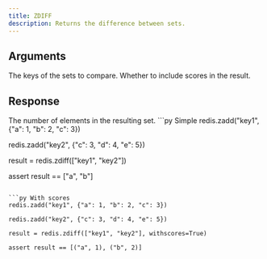 ```yaml
---
title: ZDIFF
description: Returns the difference between sets.
---
```



## Arguments 

<ParamField body="keys" type="List[str]" required>
  The keys of the sets to compare.
</ParamField>

<ParamField body="withscores" type="bool" default="false">
  Whether to include scores in the result.
</ParamField>

## Response

<ResponseField type="List[str] | List[Tuple[str, float]]">
  The number of elements in the resulting set.
</ResponseField>

<RequestExample>
```py Simple
redis.zadd("key1", {"a": 1, "b": 2, "c": 3})

redis.zadd("key2", {"c": 3, "d": 4, "e": 5})

result = redis.zdiff(["key1", "key2"])

assert result == ["a", "b"]
```

```py With scores
redis.zadd("key1", {"a": 1, "b": 2, "c": 3})

redis.zadd("key2", {"c": 3, "d": 4, "e": 5})

result = redis.zdiff(["key1", "key2"], withscores=True)

assert result == [("a", 1), ("b", 2)]
```
</RequestExample>

